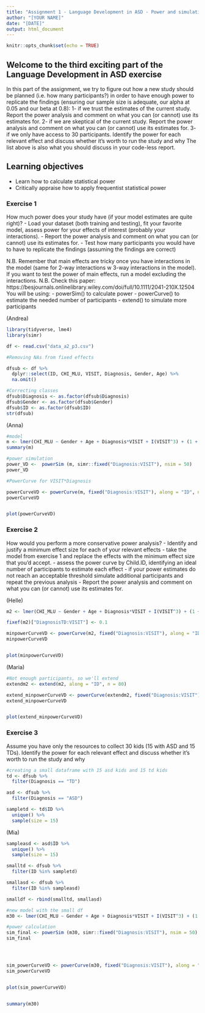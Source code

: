 ```yaml
---
title: "Assignment 1 - Language Development in ASD - Power and simulations"
author: "[YOUR NAME]"
date: "[DATE]"
output: html_document
---
```


```r
knitr::opts_chunk$set(echo = TRUE)
```

## Welcome to the third exciting part of the Language Development in ASD exercise

In this part of the assignment, we try to figure out how a new study should be planned (i.e. how many participants?) in order to have enough power to replicate the findings (ensuring our sample size is adequate, our alpha at 0.05 and our beta at 0.8):
1- if we trust the estimates of the current study. Report the power analysis and comment on what you can (or cannot) use its estimates for.
2- if we are skeptical of the current study. Report the power analysis and comment on what you can (or cannot) use its estimates for.
3- if we only have access to 30 participants. Identify the power for each relevant effect and discuss whether it's worth to run the study and why
The list above is also what you should discuss in your code-less report.


## Learning objectives

- Learn how to calculate statistical power
- Critically appraise how to apply frequentist statistical power

### Exercise 1

How much power does your study have (if your model estimates are quite right)?
- Load your dataset (both training and testing), fit your favorite model, assess power for your effects of interest (probably your interactions).
- Report the power analysis and comment on what you can (or cannot) use its estimates for.
- Test how many participants you would have to have to replicate the findings (assuming the findings are correct)

N.B. Remember that main effects are tricky once you have interactions in the model (same for 2-way interactions w 3-way interactions in the model). If you want to test the power of main effects, run a model excluding the interactions.
N.B. Check this paper: https://besjournals.onlinelibrary.wiley.com/doi/full/10.1111/2041-210X.12504
You will be using:
- powerSim() to calculate power
- powerCurve() to estimate the needed number of participants
- extend() to simulate more participants

(Andrea)
```r
library(tidyverse, lme4)
library(simr)

df <- read.csv("data_a2_p3.csv")

#Removing NAs from fixed effects 

dfsub <- df %>% 
  dplyr::select(ID, CHI_MLU, VISIT, Diagnosis, Gender, Age) %>%  
  na.omit()

#Correcting classes 
dfsub$Diagnosis <- as.factor(dfsub$Diagnosis)
dfsub$Gender <- as.factor(dfsub$Gender)
dfsub$ID <- as.factor(dfsub$ID)
str(dfsub)
```

(Anna)
```r
#model
m <- lmer(CHI_MLU ~ Gender + Age + Diagnosis*VISIT + I(VISIT^3) + (1 + VISIT | ID), dfsub, REML = F)
summary(m)

#power simulation
power_VD <-  powerSim (m, simr::fixed("Diagnosis:VISIT"), nsim = 50)
power_VD

#PowerCurve for VISIT*Diagnosis

powerCurveVD <- powerCurve(m, fixed("Diagnosis:VISIT"), along = "ID", nsim = 50)
powerCurveVD


plot(powerCurveVD)
```
### Exercise 2

How would you perform a more conservative power analysis?
- Identify and justify a minimum effect size for each of your relevant effects
- take the model from exercise 1 and replace the effects with the minimum effect size that you'd accept.
- assess the power curve by Child.ID, identifying an ideal number of participants to estimate each effect
- if your power estimates do not reach an acceptable threshold simulate additional participants and repeat the previous analysis
- Report the power analysis and comment on what you can (or cannot) use its estimates for.

(Helle)
```r
m2 <- lmer(CHI_MLU ~ Gender + Age + Diagnosis*VISIT + I(VISIT^3) + (1 + VISIT | ID), dfsub, REML = F)

fixef(m2)["DiagnosisTD:VISIT"] <- 0.1

minpowerCurveVD <- powerCurve(m2, fixed("Diagnosis:VISIT"), along = "ID", nsim = 50)
minpowerCurveVD


plot(minpowerCurveVD)
```

(Maria)
```r
#Not enough participants, so we'll extend 
extendm2 <- extend(m2, along = "ID", n = 80)

extend_minpowerCurveVD <- powerCurve(extendm2, fixed("Diagnosis:VISIT"), along = "ID", nsim = 100)
extend_minpowerCurveVD


plot(extend_minpowerCurveVD)


```



### Exercise 3

Assume you have only the resources to collect 30 kids (15 with ASD and 15 TDs). Identify the power for each relevant effect and discuss whether it's worth to run the study and why


```r
#creating a small dataframe with 15 asd kids and 15 td kids
td <- dfsub %>% 
  filter(Diagnosis == "TD")

asd <- dfsub %>% 
  filter(Diagnosis == "ASD")

sampletd <- td$ID %>% 
  unique() %>% 
  sample(size = 15)
```

(Mia)
```r
sampleasd <- asd$ID %>% 
  unique() %>% 
  sample(size = 15)

smalltd <- dfsub %>% 
  filter(ID %in% sampletd) 

smallasd <- dfsub %>% 
  filter(ID %in% sampleasd)

smalldf <- rbind(smalltd, smallasd)

#new model with the small df
m30 <- lmer(CHI_MLU ~ Gender + Age + Diagnosis*VISIT + I(VISIT^3) + (1 + VISIT | ID), smalldf, REML = F)

#power calculation
sim_final <- powerSim (m30, simr::fixed("Diagnosis:VISIT"), nsim = 50)
sim_final




sim_powerCurveVD <- powerCurve(m30, fixed("Diagnosis:VISIT"), along = "ID", nsim = 50)
sim_powerCurveVD


plot(sim_powerCurveVD)


summary(m30)
```

